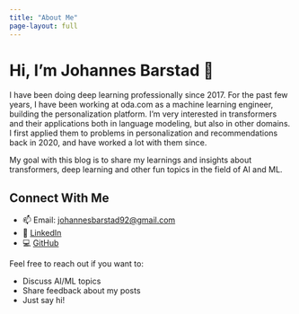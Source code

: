 ```yaml
---
title: "About Me"
page-layout: full
---
```


# Hi, I'm Johannes Barstad 👋

I have been doing deep learning professionally since 2017. For the past few years,
I have been working at oda.com as a machine learning engineer, building the
personalization platform. I'm very interested in transformers and their applications both
in language modeling, but also in other domains. I first applied them to problems in personalization
and recommendations back in 2020, and have worked a lot with them since. 

My goal with this blog is to share my learnings and insights about transformers, deep learning and
other fun topics in the field of AI and ML.


## Connect With Me

- 📫 Email: [johannesbarstad92@gmail.com](mailto:johannesbarstad92@gmail.com)
- 💼 [LinkedIn](https://www.linkedin.com/in/johannes-andreas-barstad/)
- 💻 [GitHub](https://github.com/barstad)


Feel free to reach out if you want to:

- Discuss AI/ML topics
- Share feedback about my posts
- Just say hi!